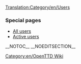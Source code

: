 [[Translation:Category/en/Users]]
=== Special pages ===
*[[Main/en/Special:ListUsers|All users]]
*[[Main/en/Special:ActiveUsers|Active users]]

[[Category:en/OpenTTD Wiki]]
__NOTOC__ __NOEDITSECTION__